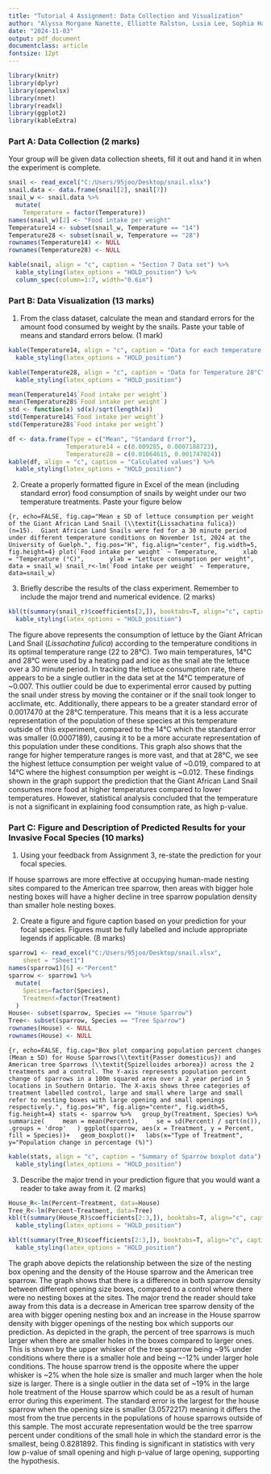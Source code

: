 ```yaml
---
title: "Tutorial 4 Assignment: Data Collection and Visualization"
author: "Alyssa Morgane Nanette, Elliotte Ralston, Lusia Lee, Sophia Hayward"
date: "2024-11-03"
output: pdf_document
documentclass: article
fontsize: 12pt
---
```


```r
library(knitr)
library(dplyr)                          
library(openxlsx)                      
library(nnet) 
library(readxl)
library(ggplot2)
library(kableExtra)
```

### Part A: Data Collection (2 marks)

Your group will be given data collection sheets, fill it out and hand it in when the experiment is complete.

```r
snail <- read_excel("C:/Users/95joo/Desktop/snail.xlsx")
snail.data <- data.frame(snail[2], snail[7])
snail_w <- snail.data %>%                         
  mutate(
    Temperature = factor(Temperature))
names(snail_w)[2] <- "Food intake per weight"
Temperature14 <- subset(snail_w, Temperature == "14")
Temperature28 <- subset(snail_w, Temperature == "28")
rownames(Temperature14) <- NULL
rownames(Temperature28) <- NULL
```

```r
kable(snail, align = "c", caption = "Section 7 Data set") %>%
  kable_styling(latex_options = "HOLD_position") %>%
  column_spec(column=1:7, width="0.6in")
```

### Part B: Data Visualization (13 marks)

1.  From the class dataset, calculate the mean and standard errors for the amount food consumed by weight by the snails. Paste your table of means and standard errors below. (1 mark)

```r
kable(Temperature14, align = "c", caption = "Data for each temperature 14°C") %>%
  kable_styling(latex_options = "HOLD_position")
```

```r
kable(Temperature28, align = "c", caption = "Data for Temperature 28°C") %>%
  kable_styling(latex_options = "HOLD_position")
```

```r
mean(Temperature14$`Food intake per weight`)
mean(Temperature28$`Food intake per weight`)
std <- function(x) sd(x)/sqrt(length(x))
std(Temperature14$`Food intake per weight`)
std(Temperature28$`Food intake per weight`)
```

```r
df <- data.frame(Type = c("Mean", "Standard Error"),
                Temperature14 = c(0.009285, 0.0007188723),
                Temperature28 = c(0.01064615, 0.001747024))
kable(df, align = "c", caption = "Calculated values") %>%
  kable_styling(latex_options = "HOLD_position")
```

2.  Create a properly formatted figure in Excel of the mean (including standard error) food consumption of snails by weight under our two temperature treatments. Paste your figure below

```{r, echo=FALSE, fig.cap="Mean ± SD of lettuce consumption per weight of the Giant African Land Snail (\\textit{Lissachatina fulica}) (n=15).  Giant African Land Snails were fed for a 30 minute period under different temperature conditions on November 1st, 2024 at the University of Guelph.", fig.pos="H", fig.align="center", fig.width=5, fig.height=4}
plot(`Food intake per weight` ~ Temperature, 
     xlab = "Temperature (°C)", 
     ylab = "Lettuce consumption per weight", 
     data = snail_w)
snail_r<-lm(`Food intake per weight` ~ Temperature, data=snail_w)
```

3.  Briefly describe the results of the class experiment. Remember to include the major trend and numerical evidence. (2 marks)

```r
kbl(t(summary(snail_r)$coefficients[2,]), booktabs=T, align="c", caption="Temperature coefficient statistical analysis" ) %>%
  kable_styling(latex_options = "HOLD_position")
```

The figure above represents the consumption of lettuce by the Giant African Land Snail (*Lissachatina fulica*) according to the temperature conditions in its optimal temperature range (22 to 28°C). Two main temperatures, 14°C and 28°C were used by a heating pad and ice as the snail ate the lettuce over a 30 minute period. In tracking the lettuce consumption rate, there appears to be a single outlier in the data set at the 14°C temperature of \~0.007. This outlier could be due to experimental error caused by putting the snail under stress by moving the container or if the snail took longer to acclimate, etc. Additionally, there appears to be a greater standard error of 0.0017470 at the 28°C temperature. This means that it is a less accurate representation of the population of these species at this temperature outside of this experiment, compared to the 14°C which the standard error was smaller (0.0007189), causing it to be a more accurate representation of this population under these conditions. This graph also shows that the range for higher temperature ranges is more vast, and that at 28°C, we see the highest lettuce consumption per weight value of \~0.019, compared to at 14°C where the highest consumption per weight is \~0.012. These findings shown in the graph support the prediction that the Giant African Land Snail consumes more food at higher temperatures compared to lower temperatures. However, statistical analysis concluded that the temperature is not a significant in explaining food consumption rate, as high p-value.

### Part C: Figure and Description of Predicted Results for your Invasive Focal Species (10 marks)

1.  Using your feedback from Assignment 3, re-state the prediction for your focal species.

If house sparrows are more effective at occupying human-made nesting sites compared to the American tree sparrow, then areas with bigger hole nesting boxes will have a higher decline in tree sparrow population density than smaller hole nesting boxes.

2.  Create a figure and figure caption based on your prediction for your focal species. Figures must be fully labelled and include appropriate legends if applicable. (8 marks)

```r
sparrow1 <- read_excel("C:/Users/95joo/Desktop/snail.xlsx", 
    sheet = "Sheet1")
names(sparrow1)[6] <-"Percent"
sparrow <- sparrow1 %>%
  mutate(
    Species=factor(Species),
    Treatment=factor(Treatment)
  )
House<- subset(sparrow, Species == "House Sparrow")
Tree<- subset(sparrow, Species == "Tree Sparrow")
rownames(House) <- NULL
rownames(House) <- NULL
```

```{r, echo=FALSE, fig.cap="Box plot comparing population percent changes (Mean ± SD) for House Sparrows(\\textit{Passer domesticus}) and American tree Sparrows (\\textit{Spizelloides arborea}) across the 2 treatments and a control. The Y-axis represents population percent change of sparrows in a 100m squared area over a 2 year period in 5 locations in Southern Ontario. The X-axis shows three categories of treatment labelled control, large and small where large and small refer to nesting boxes with large opening and small openings respectively.", fig.pos="H", fig.align="center", fig.width=5, fig.height=4}
stats <- sparrow %>%
  group_by(Treatment, Species) %>%
  summarize(
    mean = mean(Percent),
    se = sd(Percent) / sqrt(n()),
    .groups = 'drop'
  )
ggplot(sparrow, aes(x = Treatment, y = Percent, fill = Species))+
  geom_boxplot()+
  labs(x="Type of Treatment", y="Population change in percentage (%)")
```

```r
kable(stats, align = "c", caption = "Summary of Sparrow boxplot data") %>%
  kable_styling(latex_options = "HOLD_position")
```

3.  Describe the major trend in your prediction figure that you would want a reader to take away from it. (2 marks)\

```r
House_R<-lm(Percent~Treatment, data=House)
Tree_R<-lm(Percent~Treatment, data=Tree)
kbl(t(summary(House_R)$coefficients[2:3,]), booktabs=T, align="c", caption="House Sparrow coefficient statistical analysis" ) %>%
  kable_styling(latex_options = "HOLD_position")
```

```r
kbl(t(summary(Tree_R)$coefficients[2:3,]), booktabs=T, align="c", caption="Tree Sparrow coefficient statistical analysis" ) %>%
  kable_styling(latex_options = "HOLD_position")
```

The graph above depicts the relationship between the size of the nesting box opening and the density of the House sparrow and the American tree sparrow. The graph shows that there is a difference in both sparrow density between different opening size boxes, compared to a control where there were no nesting boxes at the sites. The major trend the reader should take away from this data is a decrease in American tree sparrow density of the area with bigger opening nesting box and an increase in the House sparrow density with bigger openings of the nesting box which supports our prediction. As depicted in the graph, the percent of tree sparrows is much larger when there are smaller holes in the boxes compared to larger ones. This is shown by the upper whisker of the tree sparrow being \~9\% under conditions where there is a smaller hole and being \~-12\% under larger hole conditions. The house sparrow trend is the opposite where the upper whisker is \~2\% when the hole size is smaller and much larger when the hole size is larger. There is a single outlier in the data set of \~19\% in the large hole treatment of the House sparrow which could be as a result of human error during this experiment. The standard error is the largest for the house sparrow when the opening size is smaller (3.0572217) meaning it differs the most from the true percents in the populations of house sparrows outside of this sample. The most accurate representation would be the tree sparrow percent under conditions of the small hole in which the standard error is the smallest, being 0.8281892. This finding is significant in statistics with very low p-value of small opening and high p-value of large opening, supporting the hypothesis.
